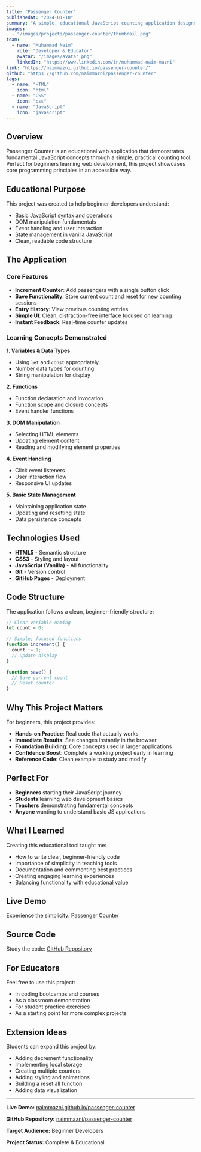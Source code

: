 ```yaml
---
title: "Passenger Counter"
publishedAt: "2024-01-10"
summary: "A simple, educational JavaScript counting application designed for beginners learning web development fundamentals."
images:
  - "/images/projects/passenger-counter/thumbnail.png"
team:
  - name: "Muhammad Naim"
    role: "Developer & Educator"
    avatar: "/images/avatar.png"
    linkedIn: "https://www.linkedin.com/in/muhammad-naim-mazni"
link: "https://naimmazni.github.io/passenger-counter/"
github: "https://github.com/naimmazni/passenger-counter"
tags:
  - name: "HTML"
    icon: "html"
  - name: "CSS"
    icon: "css"
  - name: "JavaScript"
    icon: "javascript"
---
```


## Overview

Passenger Counter is an educational web application that demonstrates fundamental JavaScript concepts through a simple, practical counting tool. Perfect for beginners learning web development, this project showcases core programming principles in an accessible way.

## Educational Purpose

This project was created to help beginner developers understand:

- Basic JavaScript syntax and operations
- DOM manipulation fundamentals
- Event handling and user interaction
- State management in vanilla JavaScript
- Clean, readable code structure

## The Application

### Core Features

- **Increment Counter**: Add passengers with a single button click
- **Save Functionality**: Store current count and reset for new counting sessions
- **Entry History**: View previous counting entries
- **Simple UI**: Clean, distraction-free interface focused on learning
- **Instant Feedback**: Real-time counter updates

### Learning Concepts Demonstrated

**1. Variables & Data Types**

- Using `let` and `const` appropriately
- Number data types for counting
- String manipulation for display

**2. Functions**

- Function declaration and invocation
- Function scope and closure concepts
- Event handler functions

**3. DOM Manipulation**

- Selecting HTML elements
- Updating element content
- Reading and modifying element properties

**4. Event Handling**

- Click event listeners
- User interaction flow
- Responsive UI updates

**5. Basic State Management**

- Maintaining application state
- Updating and resetting state
- Data persistence concepts

## Technologies Used

- **HTML5** - Semantic structure
- **CSS3** - Styling and layout
- **JavaScript (Vanilla)** - All functionality
- **Git** - Version control
- **GitHub Pages** - Deployment

## Code Structure

The application follows a clean, beginner-friendly structure:

```javascript
// Clear variable naming
let count = 0;

// Simple, focused functions
function increment() {
  count += 1;
  // Update display
}

function save() {
  // Save current count
  // Reset counter
}
```

## Why This Project Matters

For beginners, this project provides:

- **Hands-on Practice**: Real code that actually works
- **Immediate Results**: See changes instantly in the browser
- **Foundation Building**: Core concepts used in larger applications
- **Confidence Boost**: Complete a working project early in learning
- **Reference Code**: Clean example to study and modify

## Perfect For

- **Beginners** starting their JavaScript journey
- **Students** learning web development basics
- **Teachers** demonstrating fundamental concepts
- **Anyone** wanting to understand basic JS applications

## What I Learned

Creating this educational tool taught me:

- How to write clear, beginner-friendly code
- Importance of simplicity in teaching tools
- Documentation and commenting best practices
- Creating engaging learning experiences
- Balancing functionality with educational value

## Live Demo

Experience the simplicity: [Passenger Counter](https://naimmazni.github.io/passenger-counter/)

## Source Code

Study the code: [GitHub Repository](https://github.com/naimmazni/passenger-counter)

## For Educators

Feel free to use this project:

- In coding bootcamps and courses
- As a classroom demonstration
- For student practice exercises
- As a starting point for more complex projects

## Extension Ideas

Students can expand this project by:

- Adding decrement functionality
- Implementing local storage
- Creating multiple counters
- Adding styling and animations
- Building a reset all function
- Adding data visualization

---

**Live Demo:** [naimmazni.github.io/passenger-counter](https://naimmazni.github.io/passenger-counter/)

**GitHub Repository:** [naimmazni/passenger-counter](https://github.com/naimmazni/passenger-counter)

**Target Audience:** Beginner Developers

**Project Status:** Complete & Educational
